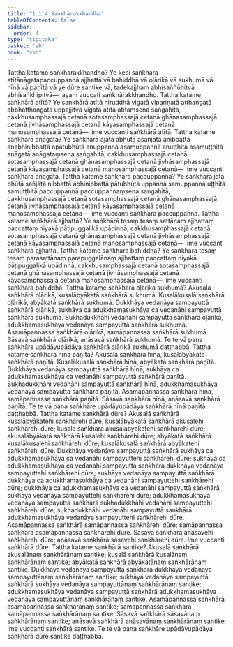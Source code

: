 ```yaml
---
title: "1.1.4 Saṅkhārakkhandha"
tableOfContents: false
sidebar:
  order: 4
type: "tipitaka"
basket: "ab"
book: "vbh"
---
```



<DynamicBreadcrumb />

<Division number="20" book="vbh" bookNo="30" page="7">

<Paragraph number="35" book="vbh">
Tattha katamo saṅkhārakkhandho? Ye keci saṅkhārā atītānāgatapaccuppannā ajjhattā vā bahiddhā vā oḷārikā vā sukhumā vā hīnā vā paṇītā vā ye dūre santike vā, tadekajjhaṃ abhisaññūhitvā abhisaṅkhipitvā—  ayaṃ vuccati saṅkhārakkhandho.
</Paragraph>

</Division>
<Division number="21" book="vbh" bookNo="30" page="8">

<Paragraph number="36" book="vbh">
Tattha katame saṅkhārā atītā? Ye saṅkhārā atītā niruddhā vigatā vipariṇatā atthaṅgatā abbhatthaṅgatā uppajjitvā vigatā atītā atītaṃsena saṅgahitā, cakkhusamphassajā cetanā sotasamphassajā cetanā ghānasamphassajā cetanā jivhāsamphassajā cetanā kāyasamphassajā cetanā manosamphassajā cetanā—  ime vuccanti saṅkhārā atītā.
</Paragraph>

<Paragraph number="37" book="vbh">
Tattha katame saṅkhārā anāgatā? Ye saṅkhārā ajātā abhūtā asañjātā anibbattā anabhinibbattā apātubhūtā anuppannā asamuppannā anuṭṭhitā asamuṭṭhitā anāgatā anāgataṃsena saṅgahitā, cakkhusamphassajā cetanā sotasamphassajā cetanā ghānasamphassajā cetanā jivhāsamphassajā cetanā kāyasamphassajā cetanā manosamphassajā cetanā—  ime vuccanti saṅkhārā anāgatā.
</Paragraph>

<Paragraph number="38" book="vbh">
Tattha katame saṅkhārā paccuppannā? Ye saṅkhārā jātā bhūtā sañjātā nibbattā abhinibbattā pātubhūtā uppannā samuppannā uṭṭhitā samuṭṭhitā paccuppannā paccuppannaṃsena saṅgahitā, cakkhusamphassajā cetanā sotasamphassajā cetanā ghānasamphassajā cetanā jivhāsamphassajā cetanā kāyasamphassajā cetanā manosamphassajā cetanā—  ime vuccanti saṅkhārā paccuppannā.
</Paragraph>

</Division>
<Division number="22" book="vbh" bookNo="30" page="8">

<Paragraph number="39" book="vbh">
Tattha katame saṅkhārā ajjhattā? Ye saṅkhārā tesaṃ tesaṃ sattānaṃ ajjhattaṃ paccattaṃ niyakā pāṭipuggalikā upādinnā, cakkhusamphassajā cetanā sotasamphassajā cetanā ghānasamphassajā cetanā jivhāsamphassajā cetanā kāyasamphassajā cetanā manosamphassajā cetanā—  ime vuccanti saṅkhārā ajjhattā.
</Paragraph>

<Paragraph number="40" book="vbh">
Tattha katame saṅkhārā bahiddhā? Ye saṅkhārā tesaṃ tesaṃ parasattānaṃ parapuggalānaṃ ajjhattaṃ paccattaṃ niyakā pāṭipuggalikā upādinnā, cakkhusamphassajā cetanā sotasamphassajā cetanā ghānasamphassajā cetanā jivhāsamphassajā cetanā kāyasamphassajā cetanā manosamphassajā cetanā—  ime vuccanti saṅkhārā bahiddhā.
</Paragraph>

</Division>
<Division number="23" book="vbh" bookNo="30" page="9">

<Paragraph number="41" book="vbh">
Tattha katame saṅkhārā oḷārikā sukhumā? Akusalā saṅkhārā oḷārikā, kusalābyākatā saṅkhārā sukhumā. Kusalākusalā saṅkhārā oḷārikā, abyākatā saṅkhārā sukhumā. Dukkhāya vedanāya sampayuttā saṅkhārā oḷārikā, sukhāya ca adukkhamasukhāya ca vedanāhi sampayuttā saṅkhārā sukhumā. Sukhadukkhāhi vedanāhi sampayuttā saṅkhārā oḷārikā, adukkhamasukhāya vedanāya sampayuttā saṅkhārā sukhumā. Asamāpannassa saṅkhārā oḷārikā, samāpannassa saṅkhārā sukhumā. Sāsavā saṅkhārā oḷārikā, anāsavā saṅkhārā sukhumā. Te te vā pana saṅkhāre upādāyupādāya saṅkhārā oḷārikā sukhumā daṭṭhabbā.
</Paragraph>

</Division>
<Division number="24" book="vbh" bookNo="30" page="9">

<Paragraph number="42" book="vbh">
Tattha katame saṅkhārā hīnā paṇītā? Akusalā saṅkhārā hīnā, kusalābyākatā saṅkhārā paṇītā. Kusalākusalā saṅkhārā hīnā, abyākatā saṅkhārā paṇītā. Dukkhāya vedanāya sampayuttā saṅkhārā hīnā, sukhāya ca adukkhamasukhāya ca vedanāhi sampayuttā saṅkhārā paṇītā. Sukhadukkhāhi vedanāhi sampayuttā saṅkhārā hīnā, adukkhamasukhāya vedanāya sampayuttā saṅkhārā paṇītā. Asamāpannassa saṅkhārā hīnā, samāpannassa saṅkhārā paṇītā. Sāsavā saṅkhārā hīnā, anāsavā saṅkhārā paṇītā. Te te vā pana saṅkhāre upādāyupādāya saṅkhārā hīnā paṇītā daṭṭhabbā.
</Paragraph>

</Division>
<Division number="25" book="vbh" bookNo="30" page="9">

<Paragraph number="43" book="vbh">
Tattha katame saṅkhārā dūre? Akusalā saṅkhārā kusalābyākatehi saṅkhārehi dūre; kusalābyākatā saṅkhārā akusalehi saṅkhārehi dūre; kusalā saṅkhārā akusalābyākatehi saṅkhārehi dūre; akusalābyākatā saṅkhārā kusalehi saṅkhārehi dūre; abyākatā saṅkhārā kusalākusalehi saṅkhārehi dūre; kusalākusalā saṅkhārā abyākatehi saṅkhārehi dūre. Dukkhāya vedanāya sampayuttā saṅkhārā sukhāya ca adukkhamasukhāya ca vedanāhi sampayuttehi saṅkhārehi dūre; sukhāya ca adukkhamasukhāya ca vedanāhi sampayuttā saṅkhārā dukkhāya vedanāya sampayuttehi saṅkhārehi dūre; sukhāya vedanāya sampayuttā saṅkhārā dukkhāya ca adukkhamasukhāya ca vedanāhi sampayuttehi saṅkhārehi dūre; dukkhāya ca adukkhamasukhāya ca vedanāhi sampayuttā saṅkhārā sukhāya vedanāya sampayuttehi saṅkhārehi dūre; adukkhamasukhāya vedanāya sampayuttā saṅkhārā sukhadukkhāhi vedanāhi sampayuttehi saṅkhārehi dūre; sukhadukkhāhi vedanāhi sampayuttā saṅkhārā adukkhamasukhāya vedanāya sampayuttehi saṅkhārehi dūre. Asamāpannassa saṅkhārā samāpannassa saṅkhārehi dūre; samāpannassa saṅkhārā asamāpannassa saṅkhārehi dūre. Sāsavā saṅkhārā anāsavehi saṅkhārehi dūre; anāsavā saṅkhārā sāsavehi saṅkhārehi dūre. Ime vuccanti saṅkhārā dūre.
</Paragraph>

<Paragraph number="44" book="vbh">
Tattha katame saṅkhārā santike? Akusalā saṅkhārā akusalānaṃ saṅkhārānaṃ santike; kusalā saṅkhārā kusalānaṃ saṅkhārānaṃ santike; abyākatā saṅkhārā abyākatānaṃ saṅkhārānaṃ santike. Dukkhāya vedanāya sampayuttā saṅkhārā dukkhāya vedanāya sampayuttānaṃ saṅkhārānaṃ santike; sukhāya vedanāya sampayuttā saṅkhārā sukhāya vedanāya sampayuttānaṃ saṅkhārānaṃ santike; adukkhamasukhāya vedanāya sampayuttā saṅkhārā adukkhamasukhāya vedanāya sampayuttānaṃ saṅkhārānaṃ santike. Asamāpannassa saṅkhārā asamāpannassa saṅkhārānaṃ santike; samāpannassa saṅkhārā samāpannassa saṅkhārānaṃ santike. Sāsavā saṅkhārā sāsavānaṃ saṅkhārānaṃ santike; anāsavā saṅkhārā anāsavānaṃ saṅkhārānaṃ santike. Ime vuccanti saṅkhārā santike. Te te vā pana saṅkhāre upādāyupādāya saṅkhārā dūre santike daṭṭhabbā.
</Paragraph>
</Division>